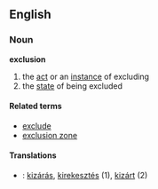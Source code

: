 ==English==
===Noun===
'''exclusion'''

#the [[act]] or an [[instance]] of excluding
#the [[state]] of being excluded

====Related terms====
*[[exclude]]
*[[exclusion zone]]

====Translations====
*{{hu}}: [[kizárás]], [[kirekesztés]] (1), [[kizárt]] (2)